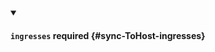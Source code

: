


<details className="config-field" data-expandable="true" open>
<summary>

#### `ingresses` <span className="config-field-required" data-required="false">required</span> <span className="config-field-type"></span> <span className="config-field-default"></span> <span className="config-field-enum"></span> {#sync-ToHost-ingresses}



</summary>

<PartialIngressesreference />


</details>
